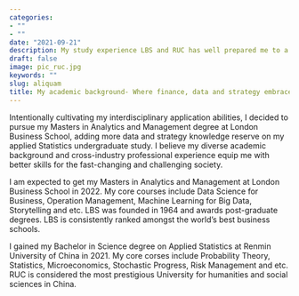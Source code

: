 ```yaml
---
categories:
- ""
- ""
date: "2021-09-21"
description: My study experience LBS and RUC has well prepared me to a well-rounded and innovative individual.
draft: false
image: pic_ruc.jpg
keywords: ""
slug: aliquam
title: My academic background- Where finance, data and strategy embrace
---
```


Intentionally cultivating my interdisciplinary application abilities, I decided to pursue my Masters in Analytics and Management degree at London Business School, adding more data and strategy knowledge reserve on my applied Statistics undergraduate study. I believe my diverse academic background and cross-industry professional experience equip me with better skills for the fast-changing and challenging society.

I am expected to get my Masters in Analytics and Management at London Business School in 2022. My core courses include Data Science for Business, Operation Management, Machine Learning for Big Data, Storytelling and etc. LBS was founded in 1964 and awards post-graduate degrees. LBS is consistently ranked amongst the world's best business schools.

I gained my Bachelor in Science degree on Applied Statistics at Renmin University of China in 2021. My core corses include Probability Theory, Statistics, Microeconomics, Stochastic Progress, Risk Management and etc. RUC is considered the most prestigious University for humanities and social sciences in China.
